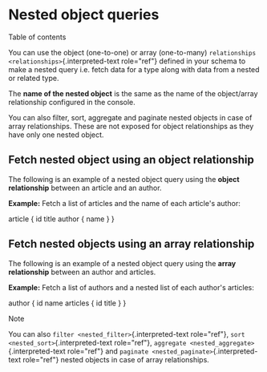 
Nested object queries
=====================

Table of contents

You can use the object (one-to-one) or array (one-to-many)
`relationships <relationships>`{.interpreted-text role="ref"} defined in
your schema to make a nested query i.e. fetch data for a type along with
data from a nested or related type.

The **name of the nested object** is the same as the name of the
object/array relationship configured in the console.

You can also filter, sort, aggregate and paginate nested objects in case
of array relationships. These are not exposed for object relationships
as they have only one nested object.

Fetch nested object using an object relationship
------------------------------------------------

The following is an example of a nested object query using the **object
relationship** between an article and an author.

**Example:** Fetch a list of articles and the name of each article's
author:

  article {
    id
    title
    author {
      name
    }
  }


Fetch nested objects using an array relationship
------------------------------------------------

The following is an example of a nested object query using the **array
relationship** between an author and articles.

**Example:** Fetch a list of authors and a nested list of each author's
articles:

  author {
    id
    name
    articles {
      id
      title
    }
  }


Note

You can also `filter <nested_filter>`{.interpreted-text role="ref"},
`sort <nested_sort>`{.interpreted-text role="ref"},
`aggregate <nested_aggregate>`{.interpreted-text role="ref"} and
`paginate <nested_paginate>`{.interpreted-text role="ref"} nested
objects in case of array relationships.
